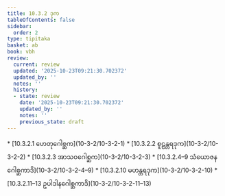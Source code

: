 ```yaml
---
title: 10.3.2 ဒုက
tableOfContents: false
sidebar:
  order: 2
type: tipitaka
basket: ab
book: vbh
review:
  current: review
  updated: '2025-10-23T09:21:30.702372'
  updated_by: ''
  notes: ''
  history:
  - state: review
    date: '2025-10-23T09:21:30.702372'
    updated_by: ''
    notes: ''
    previous_state: draft
---
```



<ReviewStatus review={frontmatter.review} showDetails={true} />

<HypothesisAnnotation frontmatter={frontmatter} />

<DynamicBreadcrumb />



<TableOfContents book="vbh" section="10.3.2">
* [10.3.2.1 ဟေတုဂေါစ္ဆက](10-3-2/10-3-2-1)
* [10.3.2.2 စူဠန္တရဒုက](10-3-2/10-3-2-2)
* [10.3.2.3 အာသဝဂေါစ္ဆက](10-3-2/10-3-2-3)
* [10.3.2.4–9 သံယောဇနဂေါစ္ဆကာဒိ](10-3-2/10-3-2-4–9)
* [10.3.2.10 မဟန္တရဒုက](10-3-2/10-3-2-10)
* [10.3.2.11–13 ဥပါဒါနဂေါစ္ဆကာဒိ](10-3-2/10-3-2-11–13)
</TableOfContents>